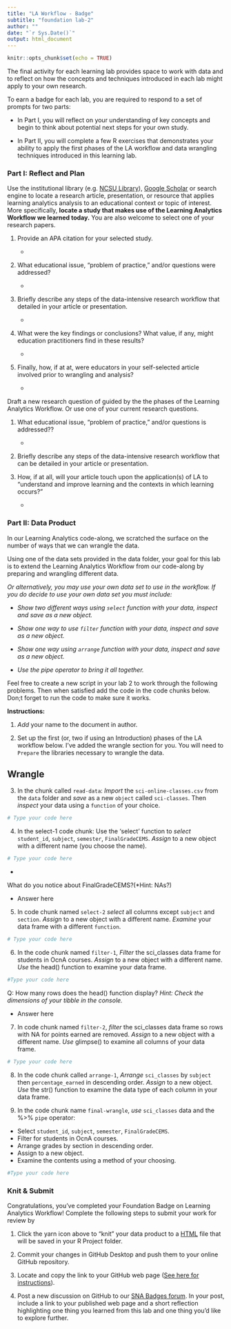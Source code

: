 ```yaml
---
title: "LA Workflow - Badge"
subtitle: "foundation lab-2"
author: ""
date: "`r Sys.Date()`"
output: html_document
---
```


```r
knitr::opts_chunk$set(echo = TRUE)
```

The final activity for each learning lab provides space to work with data and to reflect on how the concepts and techniques introduced in each lab might apply to your own research.

To earn a badge for each lab, you are required to respond to a set of prompts for two parts: 

-   In Part I, you will reflect on your understanding of key concepts and begin to think about potential next steps for your own study.

-   In Part II, you will complete a few R exercises that demonstrates your ability to apply the first phases of the LA workflow and data wrangling techniques introduced in this learning lab.

### Part I: Reflect and Plan

Use the institutional library (e.g. [NCSU Library](https://www.lib.ncsu.edu/#articles)), [Google Scholar](https://scholar.google.com/) or search engine to locate a research article, presentation, or resource that applies learning analytics analysis to an educational context or topic of interest. More specifically, **locate a study that makes use of the Learning Analytics Workflow we learned today.** You are also welcome to select one of your research papers.

1.  Provide an APA citation for your selected study.

    -   

2.  What educational issue, “problem of practice,” and/or questions were addressed?

    -   


3.  Briefly describe any steps of the data-intensive research workflow that detailed in your article or presentation. 



    -   

4.  What were the key findings or conclusions? What value, if any, might education practitioners find in these results?

    -   

5. Finally, how, if at at, were educators in your self-selected article involved prior to wrangling and analysis?

    -   

Draft a new research question of guided by the the phases of the Learning Analytics Workflow. Or use one of your current research questions.

1.  What educational issue, “problem of practice,” and/or questions is  addressed??

    -   

2.  Briefly describe any steps of the data-intensive research workflow that can be detailed in your article or presentation.
 


3.  How, if at all, will your article touch upon the application(s) of LA to “understand and improve learning and the contexts in which learning occurs?”

    -   

### Part II: Data Product

In our Learning Analytics code-along, we scratched the surface on the number of ways that we can wrangle the data.

Using one of the data sets provided in the data folder, your goal for this lab is to extend the Learning Analytics Workflow from our code-along by preparing and wrangling different data.

*Or alternatively, you may use your own data set to use in the workflow. If you do decide to use your own data set you must include:* 

- *Show two different ways using `select` function with your data, inspect and save as a new object.*

- *Show one way to use `filter` function with your data, inspect and save as a new object.*

- *Show one way using `arrange` function with your data, inspect and save as a new object.*

- *Use the pipe operator to bring it all together.*

Feel free to create a new script in your lab 2 to work through the following problems. Then when satisfied add the code in the code chunks below. Don;t forget to run the code to make sure it works.

**Instructions:**

1. _Add_ your name to the document in author.

2. Set up the first (or, two if using an Introduction) phases of the LA workflow below. I've added the wrangle section for you. You will need to `Prepare` the libraries necessary to wrangle the data.


## Wrangle

3. In the chunk called `read-data`: _Import_ the `sci-online-classes.csv` from the `data` folder and _save_ as a new `object` called `sci-classes`. Then _inspect_ your data using a `function` of your choice.


```r
# Type your code here
```



4. In the select-1 code chunk: Use the 'select' function to  _select_  `student_id`, `subject`, `semester`, `FinalGradeCEMS`. _Assign_ to a new object with a different name (you choose the name).
```r
# Type your code here
```
*

What do you notice about FinalGradeCEMS?(*Hint: NAs?)

- Answer here

5. In code chunk named `select-2` _select_ all columns except `subject` and `section`. _Assign_ to a new object with a different name. _Examine_ your data frame with a different `function`.
```r
# Type your code here
```

6. In the code chunk named `filter-1`, _Filter_ the sci_classes data frame for students in OcnA courses. _Assign_ to a new object with a different name. _Use_ the head() function to examine your data frame. 
 
```r
#Type your code here
```

Q: How many rows does the head() function display?
*Hint: Check the dimensions of your tibble in the console.*

- Answer here


7. In code chunk named `filter-2`, _filter_ the sci_classes data frame so rows with NA for points earned are removed.
_Assign_ to a new object with a different name. _Use_ glimpse() to examine all columns of your data frame.

```r
# Type your code here
```

8. In the code chunk called `arrange-1`, _Arrange_ `sci_classes` by `subject` then `percentage_earned` in descending order. _Assign_ to a new object. _Use_ the str() function to examine the data type of each column in your data frame.

9. In the code chunk name `final-wrangle`, _use_ `sci_classes` data and the %>% `pipe` operator: 
  + Select `student_id`, `subject`, `semester`, `FinalGradeCEMS`. 
  + Filter for students in OcnA courses.
  + Arrange grades by section in descending order. 
  + Assign to a new object. 
  + Examine the contents using a method of your choosing. 
  
```r
#Type your code here
```


### Knit & Submit

Congratulations, you've completed your Foundation Badge on Learning Analytics Workflow! Complete the following steps to submit your work for review by

1.  Click the yarn icon above to "knit" your data product to a [HTML](https://bookdown.org/yihui/rmarkdown/html-document.html) file that will be saved in your R Project folder.

2.  Commit your changes in GitHub Desktop and push them to your online GitHub repository.

3.  Locate and copy the link to your GitHub web page ([See here for instructions](https://towardsdatascience.com/how-to-create-a-free-github-pages-website-53743d7524e1)).

4.  Post a new discussion on GitHub to our [SNA Badges forum](https://github.com/orgs/laser-institute/teams/network-analysis/discussions/1). In your post, include a link to your published web page and a short reflection highlighting one thing you learned from this lab and one thing you'd like to explore further.
